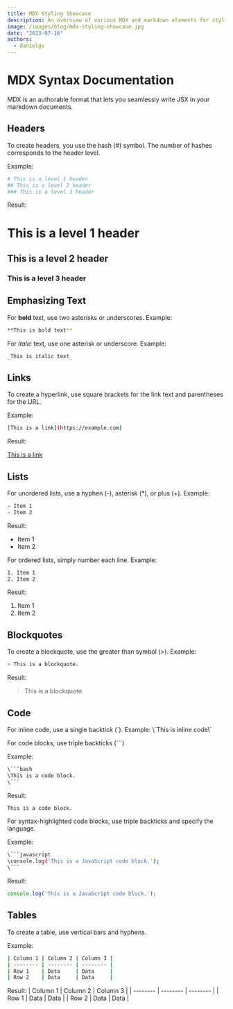 ```yaml
---
title: MDX Styling Showcase
description: An overview of various MDX and markdown elements for styling and structuring content.
image: /images/blog/mdx-styling-showcase.jpg
date: "2023-07-16"
authors:
  - danielgv
---
```


# MDX Syntax Documentation

MDX is an authorable format that lets you seamlessly write JSX in your markdown documents.

## Headers

To create headers, you use the hash (#) symbol. The number of hashes corresponds to the header level.

Example:
```bash
# This is a level 1 header
## This is a level 2 header
### This is a level 3 header
```
Result:
# This is a level 1 header
## This is a level 2 header
### This is a level 3 header

## Emphasizing Text

For **bold** text, use two asterisks or underscores. 
Example:
```bash
**This is bold text**
```

For _italic_ text, use one asterisk or underscore. 
Example:
```bash
_This is italic text_
```

## Links

To create a hyperlink, use square brackets for the link text and parentheses for the URL. 

Example: 
```bash
[This is a link](https://example.com)
```
Result:

[This is a link](https://example.com)

## Lists

For unordered lists, use a hyphen (-), asterisk (*), or plus (+).
Example: 
```bash
- Item 1
- Item 2
```
Result:
- Item 1
- Item 2

For ordered lists, simply number each line.
Example: 
```bash
1. Item 1
2. Item 2
```
Result:
1. Item 1
2. Item 2

## Blockquotes

To create a blockquote, use the greater than symbol (>).
Example:
```bash
> This is a blockquote.
```
Result:
> This is a blockquote.

## Code

For inline code, use a single backtick (\`).
Example: \\\`This is inline code\\\`

For code blocks, use triple backticks (\```)

Example: 
```bash
\```bash
\This is a code block.
\```
```
Result:
```bash
This is a code block.
```

For syntax-highlighted code blocks, use triple backticks and specify the language.

Example: 
```bash
\```javascript
\console.log('This is a JavaScript code block.');
\```
```
Result:
```javascript
console.log('This is a JavaScript code block.');
```

## Tables

To create a table, use vertical bars and hyphens.

Example: 
```bash
| Column 1 | Column 2 | Column 3 |
| -------- | -------- | -------- |
| Row 1    | Data     | Data     |
| Row 2    | Data     | Data     |
```
Result:
| Column 1 | Column 2 | Column 3 |
| -------- | -------- | -------- |
| Row 1    | Data     | Data     |
| Row 2    | Data     | Data     |